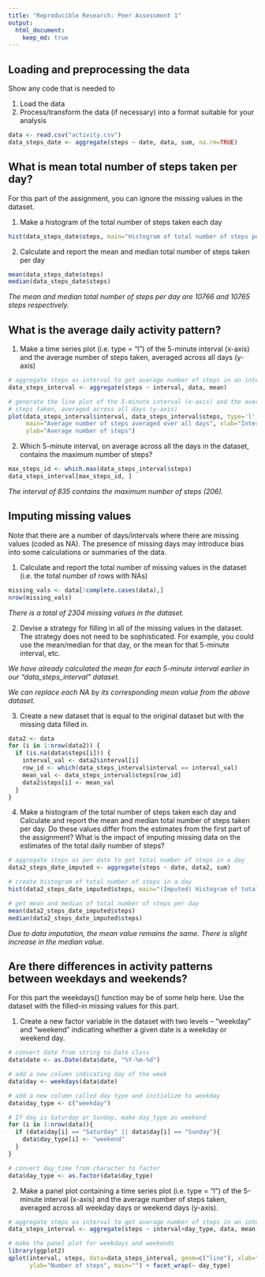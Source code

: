 ```yaml
---
title: "Reproducible Research: Peer Assessment 1"
output: 
  html_document:
    keep_md: true
---
```



## Loading and preprocessing the data
Show any code that is needed to

1. Load the data
2. Process/transform the data (if necessary) into a format suitable for your analysis
```r
data <- read.csv("activity.csv")
data_steps_date <- aggregate(steps ~ date, data, sum, na.rm=TRUE)
```



## What is mean total number of steps taken per day?
For this part of the assignment, you can ignore the missing values in the dataset.

1. Make a histogram of the total number of steps taken each day
```r
hist(data_steps_date$steps, main="Histogram of total number of steps per day", xlab="Total number of steps in a day")
```

2. Calculate and report the mean and median total number of steps taken per day
```r
mean(data_steps_date$steps)
median(data_steps_date$steps)
```
*The mean and median total number of steps per day are 10766 and 10765 steps respectively.*


## What is the average daily activity pattern?
1. Make a time series plot (i.e. type = "l") of the 5-minute interval (x-axis) and the average number of steps taken, averaged across all days (y-axis)
```r
# aggregate steps as interval to get average number of steps in an interval across all days
data_steps_interval <- aggregate(steps ~ interval, data, mean)

# generate the line plot of the 5-minute interval (x-axis) and the average number of 
# steps taken, averaged across all days (y-axis)
plot(data_steps_interval$interval, data_steps_interval$steps, type='l',  
     main="Average number of steps averaged over all days", xlab="Interval", 
     ylab="Average number of steps")
```

2. Which 5-minute interval, on average across all the days in the dataset, contains the maximum number of steps?
```r
max_steps_id <- which.max(data_steps_interval$steps)
data_steps_interval[max_steps_id, ]
```
*The interval of 835 contains the maximum number of steps (206).*


## Imputing missing values
Note that there are a number of days/intervals where there are missing values (coded as NA). The presence of missing days may introduce bias into some calculations or summaries of the data.

1. Calculate and report the total number of missing values in the dataset (i.e. the total number of rows with NAs)
```r
missing_vals <- data[!complete.cases(data),]
nrow(missing_vals)
```
*There is a total of 2304 missing values in the dataset.*

2. Devise a strategy for filling in all of the missing values in the dataset. The strategy does not need to be sophisticated. For example, you could use the mean/median for that day, or the mean for that 5-minute interval, etc.

*We have already calculated the mean for each 5-minute interval earlier in our "data_steps_interval" dataset.*

*We can replace each NA by its corresponding mean value from the above dataset.*

3. Create a new dataset that is equal to the original dataset but with the missing data filled in.
```r
data2 <- data
for (i in 1:nrow(data2)) {
  if (is.na(data$steps[i])) {
    interval_val <- data2$interval[i]
    row_id <- which(data_steps_interval$interval == interval_val)
    mean_val <- data_steps_interval$steps[row_id]
    data2$steps[i] <- mean_val
  }
}
```

4. Make a histogram of the total number of steps taken each day and Calculate and report the mean and median total number of steps taken per day. Do these values differ from the estimates from the first part of the assignment? What is the impact of imputing missing data on the estimates of the total daily number of steps?

```r
# aggregate steps as per date to get total number of steps in a day
data2_steps_date_imputed <- aggregate(steps ~ date, data2, sum)

# create histogram of total number of steps in a day
hist(data2_steps_date_imputed$steps, main="(Imputed) Histogram of total number of steps per day", xlab="Total number of steps in a day")

# get mean and median of total number of steps per day
mean(data2_steps_date_imputed$steps)
median(data2_steps_date_imputed$steps)

```
*Due to data imputation, the mean value remains the same. There is slight increase in the median value.*



## Are there differences in activity patterns between weekdays and weekends?

For this part the weekdays() function may be of some help here. Use the dataset with the filled-in missing values for this part.

1. Create a new factor variable in the dataset with two levels -- "weekday" and "weekend" indicating whether a given date is a weekday or weekend day.
```r
# convert date from string to Date class
data$date <- as.Date(data$date, "%Y-%m-%d")

# add a new column indicating day of the week 
data$day <- weekdays(data$date)

# add a new column called day type and initialize to weekday
data$day_type <- c("weekday")

# If day is Saturday or Sunday, make day_type as weekend
for (i in 1:nrow(data)){
  if (data$day[i] == "Saturday" || data$day[i] == "Sunday"){
    data$day_type[i] <- "weekend"
  }
}

# convert day_time from character to factor
data$day_type <- as.factor(data$day_type)
```

2. Make a panel plot containing a time series plot (i.e. type = "l") of the 5-minute interval (x-axis) and the average number of steps taken, averaged across all weekday days or weekend days (y-axis). 
```r
# aggregate steps as interval to get average number of steps in an interval across all days
data_steps_interval <- aggregate(steps ~ interval+day_type, data, mean)

# make the panel plot for weekdays and weekends
library(ggplot2)
qplot(interval, steps, data=data_steps_interval, geom=c("line"), xlab="Interval", 
      ylab="Number of steps", main="") + facet_wrap(~ day_type)

```